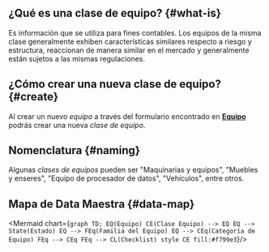 
## ¿Qué es una clase de equipo? {#what-is}
Es información que se utiliza para fines contables. Los equipos de la misma clase generalmente exhiben características similares respecto a riesgo y estructura, reaccionan de manera similar en el mercado y generalmente están sujetos a las mismas regulaciones.

## ¿Cómo crear una nueva clase de equipo? {#create}
Al crear un nuevo _equipo_ a través del formulario encontrado en [**Equipo**](/docs/products/corrective_maintenance/master_data/equipment) podrás crear una nueva _clase de equipo_. 

## Nomenclatura {#naming}
Algunas _clases de equipos_ pueden ser "Maquinarias y equipos", "Muebles y enseres", "Equipo de procesador de datos", "Vehículos", entre otros. 

## Mapa de Data Maestra {#data-map}

<div className="align-center">

<Mermaid chart={`
    graph TD;
        EQ(Equipo)
        CE(Clase Equipo) --> EQ
        EQ --> State(Estado)
        EQ --> FEq(Familia del Equipo)
        EQ --> CEq(Categoría de Equipo)
        FEq --> CEq
        FEq --> CL(Checklist)
        style CE fill:#f799e3
`}/>

</div>